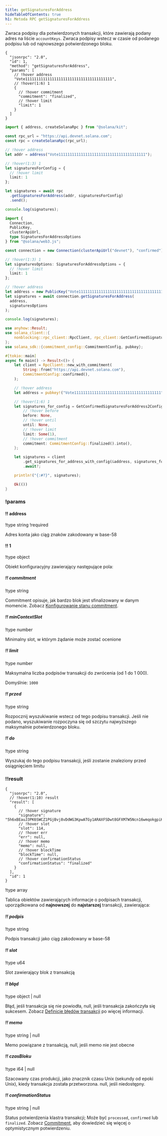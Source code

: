 ```yaml
---
title: getSignaturesForAddress
hideTableOfContents: true
h1: Metoda RPC getSignaturesForAddress
---
```


Zwraca podpisy dla potwierdzonych transakcji, które zawierają podany adres na
liście `accountKeys`. Zwraca podpisy wstecz w czasie od podanego podpisu lub od
najnowszego potwierdzonego bloku.

<APIMethod>

```jsonc !!request curl
{
  "jsonrpc": "2.0",
  "id": 1,
  "method": "getSignaturesForAddress",
  "params": [
    // !hover address
    "Vote111111111111111111111111111111111111111",
    // !hover(1:6) 1
    {
      // !hover commitment
      "commitment": "finalized",
      // !hover limit
      "limit": 1
    }
  ]
}
```

```ts !!request title="Kit"
import { address, createSolanaRpc } from "@solana/kit";

const rpc_url = "https://api.devnet.solana.com";
const rpc = createSolanaRpc(rpc_url);

// !hover address
let addr = address("Vote111111111111111111111111111111111111111");

// !hover(1:3) 1
let signaturesForConfig = {
  // !hover limit
  limit: 1
};

let signatures = await rpc
  .getSignaturesForAddress(addr, signaturesForConfig)
  .send();

console.log(signatures);
```

```ts !!request title="web3.js"
import {
  Connection,
  PublicKey,
  clusterApiUrl,
  type SignaturesForAddressOptions
} from "@solana/web3.js";

const connection = new Connection(clusterApiUrl("devnet"), "confirmed");

// !hover(1:3) 1
let signaturesOptions: SignaturesForAddressOptions = {
  // !hover limit
  limit: 1
};

// !hover address
let address = new PublicKey("Vote111111111111111111111111111111111111111");
let signatures = await connection.getSignaturesForAddress(
  address,
  signaturesOptions
);

console.log(signatures);
```

```rs !!request title="Rust"
use anyhow::Result;
use solana_client::{
    nonblocking::rpc_client::RpcClient, rpc_client::GetConfirmedSignaturesForAddress2Config,
};
use solana_sdk::{commitment_config::CommitmentConfig, pubkey};

#[tokio::main]
async fn main() -> Result<()> {
    let client = RpcClient::new_with_commitment(
        String::from("https://api.devnet.solana.com"),
        CommitmentConfig::confirmed(),
    );

    // !hover address
    let address = pubkey!("Vote111111111111111111111111111111111111111");

    // !hover(1:6) 1
    let signatures_for_config = GetConfirmedSignaturesForAddress2Config {
        // !hover before
        before: None,
        // !hover until
        until: None,
        // !hover limit
        limit: Some(1),
        // !hover commitment
        commitment: CommitmentConfig::finalized().into(),
    };

    let signatures = client
        .get_signatures_for_address_with_config(&address, signatures_for_config)
        .await?;

    println!("{:#?}", signatures);

    Ok(())
}
```

### !params

#### !! address

!type string !required

Adres konta jako ciąg znaków zakodowany w base-58

#### !! 1

!type object

Obiekt konfiguracyjny zawierający następujące pola:

##### !! commitment

!type string

Commitment opisuje, jak bardzo blok jest sfinalizowany w danym momencie. Zobacz
[Konfigurowanie stanu commitment](/docs/rpc#configuring-state-commitment).

##### !! minContextSlot

!type number

Minimalny slot, w którym żądanie może zostać ocenione

##### !! limit

!type number

Maksymalna liczba podpisów transakcji do zwrócenia (od 1 do 1 000).

Domyślnie: `1000`

##### !! przed

!type string

Rozpocznij wyszukiwanie wstecz od tego podpisu transakcji. Jeśli nie podano,
wyszukiwanie rozpoczyna się od szczytu najwyższego maksymalnie potwierdzonego
bloku.

##### !! do

!type string

Wyszukaj do tego podpisu transakcji, jeśli zostanie znaleziony przed
osiągnięciem limitu

### !!result

```jsonc !response
{
  "jsonrpc": "2.0",
  // !hover(1:10) result
  "result": [
    {
      // !hover signature
      "signature": "5h6xBEauJ3PK6SWCZ1PGjBvj8vDdWG3KpwATGy1ARAXFSDwt8GFXM7W5Ncn16wmqokgpiKRLuS83KUxyZyv2sUYv",
      // !hover slot
      "slot": 114,
      // !hover err
      "err": null,
      // !hover memo
      "memo": null,
      // !hover blockTime
      "blockTime": null,
      // !hover confirmationStatus
      "confirmationStatus": "finalized"
    }
  ],
  "id": 1
}
```

!type array

Tablica obiektów zawierających informacje o podpisach transakcji, uporządkowana
od **najnowszej** do **najstarszej** transakcji, zawierająca:

##### !! podpis

!type string

Podpis transakcji jako ciąg zakodowany w base-58

##### !! slot

!type u64

Slot zawierający blok z transakcją

##### !! błąd

!type object | null

Błąd, jeśli transakcja się nie powiodła, null, jeśli transakcja zakończyła się
sukcesem. Zobacz
[Definicje błędów transakcji](https://github.com/solana-labs/solana/blob/c0c60386544ec9a9ec7119229f37386d9f070523/sdk/src/transaction/error.rs#L13)
po więcej informacji.

##### !! memo

!type string | null

Memo powiązane z transakcją, null, jeśli memo nie jest obecne

##### !! czasBloku

!type i64 | null

Szacowany czas produkcji, jako znacznik czasu Unix (sekundy od epoki Unix),
kiedy transakcja została przetworzona. null, jeśli niedostępny.

##### !! confirmationStatus

!type string | null

Status potwierdzenia klastra transakcji; Może być `processed`, `confirmed` lub
`finalized`. Zobacz [Commitment](/docs/rpc/#configuring-state-commitment), aby
dowiedzieć się więcej o optymistycznym potwierdzeniu.

</APIMethod>
